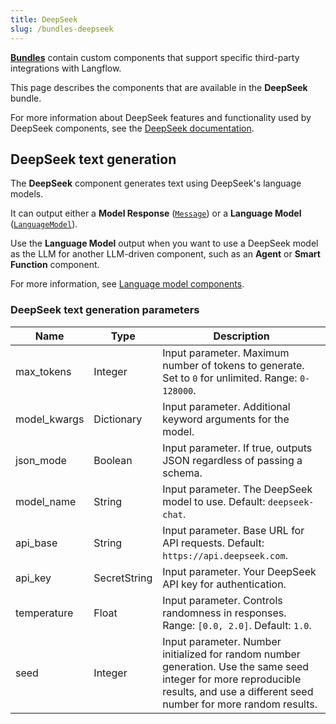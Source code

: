 ```yaml
---
title: DeepSeek
slug: /bundles-deepseek
---
```



<Icon name="Blocks" aria-hidden="true" /> [**Bundles**](/components-bundle-components) contain custom components that support specific third-party integrations with Langflow.

This page describes the components that are available in the **DeepSeek** bundle.

For more information about DeepSeek features and functionality used by DeepSeek components, see the [DeepSeek documentation](https://api-docs.deepseek.com/).

## DeepSeek text generation

The **DeepSeek** component generates text using DeepSeek's language models.

It can output either a **Model Response** ([`Message`](/data-types#message)) or a **Language Model** ([`LanguageModel`](/data-types#languagemodel)).

Use the **Language Model** output when you want to use a DeepSeek model as the LLM for another LLM-driven component, such as an **Agent** or **Smart Function** component.

For more information, see [Language model components](/components-models).

### DeepSeek text generation parameters

<PartialParams />

| Name | Type | Description |
|------|------|-------------|
| max_tokens | Integer | Input parameter. Maximum number of tokens to generate. Set to `0` for unlimited. Range: `0-128000`. |
| model_kwargs | Dictionary | Input parameter. Additional keyword arguments for the model. |
| json_mode | Boolean | Input parameter. If true, outputs JSON regardless of passing a schema. |
| model_name | String | Input parameter. The DeepSeek model to use. Default: `deepseek-chat`. |
| api_base | String | Input parameter. Base URL for API requests. Default: `https://api.deepseek.com`. |
| api_key | SecretString | Input parameter. Your DeepSeek API key for authentication. |
| temperature | Float | Input parameter. Controls randomness in responses. Range: `[0.0, 2.0]`. Default: `1.0`. |
| seed | Integer | Input parameter. Number initialized for random number generation. Use the same seed integer for more reproducible results, and use a different seed number for more random results. |